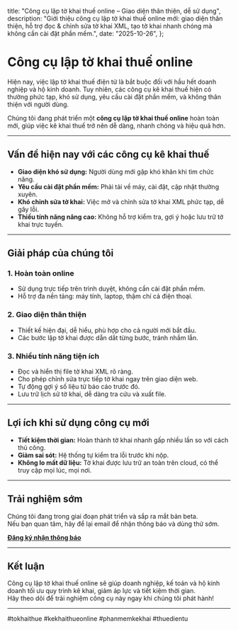   title: "Công cụ lập tờ khai thuế online – Giao diện thân thiện, dễ sử dụng",
  description: "Giới thiệu công cụ lập tờ khai thuế online mới: giao diện thân thiện, hỗ trợ đọc & chỉnh sửa tờ khai XML, tạo tờ khai nhanh chóng mà không cần cài đặt phần mềm.",
  date: "2025-10-26",
};

# Công cụ lập tờ khai thuế online

<p>Hiện nay, việc lập tờ khai thuế điện tử là bắt buộc đối với hầu hết doanh nghiệp và hộ kinh doanh. Tuy nhiên, các công cụ kê khai thuế hiện có thường phức tạp, khó sử dụng, yêu cầu cài đặt phần mềm, và không thân thiện với người dùng.</p>

<p>Chúng tôi đang phát triển một <strong>công cụ lập tờ khai thuế online</strong> hoàn toàn mới, giúp việc kê khai thuế trở nên dễ dàng, nhanh chóng và hiệu quả hơn.</p>

---

## Vấn đề hiện nay với các công cụ kê khai thuế

- **Giao diện khó sử dụng:** Người dùng mới gặp khó khăn khi tìm chức năng.
- **Yêu cầu cài đặt phần mềm:** Phải tải về máy, cài đặt, cập nhật thường xuyên.
- **Khó chỉnh sửa tờ khai:** Việc mở và chỉnh sửa tờ khai XML phức tạp, dễ gây lỗi.
- **Thiếu tính năng nâng cao:** Không hỗ trợ kiểm tra, gợi ý hoặc lưu trữ tờ khai trực tuyến.

---

## Giải pháp của chúng tôi

### 1. Hoàn toàn online
- Sử dụng trực tiếp trên trình duyệt, không cần cài đặt phần mềm.
- Hỗ trợ đa nền tảng: máy tính, laptop, thậm chí cả điện thoại.

### 2. Giao diện thân thiện
- Thiết kế hiện đại, dễ hiểu, phù hợp cho cả người mới bắt đầu.
- Các bước lập tờ khai được dẫn dắt từng bước, tránh nhầm lẫn.

### 3. Nhiều tính năng tiện ích
- Đọc và hiển thị file tờ khai XML rõ ràng.
- Cho phép chỉnh sửa trực tiếp tờ khai ngay trên giao diện web.
- Tự động gợi ý số liệu từ báo cáo trước đó.
- Lưu trữ lịch sử tờ khai, dễ dàng tra cứu và xuất file.

---

## Lợi ích khi sử dụng công cụ mới

- **Tiết kiệm thời gian:** Hoàn thành tờ khai nhanh gấp nhiều lần so với cách thủ công.
- **Giảm sai sót:** Hệ thống tự kiểm tra lỗi trước khi nộp.
- **Không lo mất dữ liệu:** Tờ khai được lưu trữ an toàn trên cloud, có thể truy cập mọi lúc, mọi nơi.

---

## Trải nghiệm sớm

Chúng tôi đang trong giai đoạn phát triển và sắp ra mắt bản beta.  
Nếu bạn quan tâm, hãy để lại email để nhận thông báo và dùng thử sớm.

[**Đăng ký nhận thông báo**](/lap-to-khai-thue)

---

## Kết luận

Công cụ lập tờ khai thuế online sẽ giúp doanh nghiệp, kế toán và hộ kinh doanh tối ưu quy trình kê khai, giảm áp lực và tiết kiệm thời gian.  
Hãy theo dõi để trải nghiệm công cụ này ngay khi chúng tôi phát hành!

---
#tokhaithue #kekhaithueonline #phanmemkekhai #thuedientu


